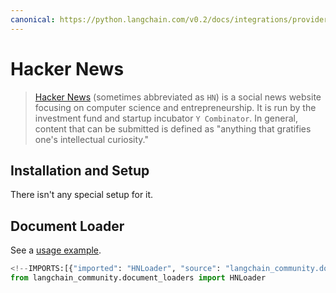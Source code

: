 ```yaml
---
canonical: https://python.langchain.com/v0.2/docs/integrations/providers/hacker_news/
---
```


# Hacker News

>[Hacker News](https://en.wikipedia.org/wiki/Hacker_News) (sometimes abbreviated as `HN`) is a social news 
> website focusing on computer science and entrepreneurship. It is run by the investment fund and startup 
> incubator `Y Combinator`. In general, content that can be submitted is defined as "anything that gratifies 
> one's intellectual curiosity."

## Installation and Setup

There isn't any special setup for it.

## Document Loader

See a [usage example](/docs/integrations/document_loaders/hacker_news).

```python
<!--IMPORTS:[{"imported": "HNLoader", "source": "langchain_community.document_loaders", "docs": "https://api.python.langchain.com/en/latest/document_loaders/langchain_community.document_loaders.hn.HNLoader.html", "title": "Hacker News"}]-->
from langchain_community.document_loaders import HNLoader
```